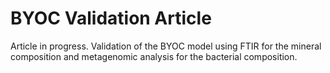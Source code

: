 # BYOC Validation Article

Article in progress. Validation of the BYOC model using FTIR for the mineral
composition and metagenomic analysis for the bacterial composition.